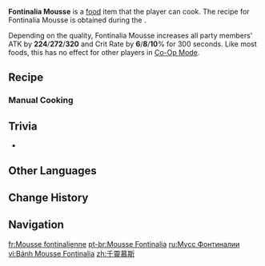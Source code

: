 {{Food Infobox
|id              = 108622
|description     = A true blue Fontinalia Festival snack.
|desc_suspicious = That said, a true tragedy seems to have befallen this serving, reminding one of nothing so much as a Cryo Whopperflower... Are you sure the Lakelight Lilies in this one weren't, in truth, Whopperflowers? Uh, best you get rid of this on the down low... serving a dish like this during the festival might just be a chargeable offense!
|desc_basic      = This mousse is shaped in the image of the Lakelight Lily's bud. After the Festival's customs were changed to align more with dessert delectation, it quickly came to be a much-favored Fontainian food favorite. Don't forget to share them with all the trial-or-treaters who come your way!
|desc_delicious  = Its crystalline coloration would not be ashamed if compared to the light scattering off the rippling waves. Its featherweight elegance is like that of falling petals, its airy texture like a snowflake melting in your throat. To eat such a delicacy must surely be the loveliest thing that could happen during the Festival!
|type            = ATK-Boosting Dishes
|effectType      = ATK Up
|effect          = Increases all party members' ATK by (var1) and CRIT Rate by (var2)% for 300s.
|eff_att1        = ATK
|eff_att2        = CRIT Rate
|eff_suspicious1 = 224
|eff_basic1      = 272
|eff_delicious1  = 320
|eff_suspicious2 = 6
|eff_basic2      = 8
|eff_delicious2  = 10
|quality         = 4
|region          = Fontaine
|event           = Roses and Muskets
|recipe          = [[Roses and Muskets]] Event
|recipe_event    = yes
}}
'''Fontinalia Mousse''' is a [[food]] item that the player can cook. The recipe for Fontinalia Mousse is obtained during the {{Quest|The Crack of Muskets Breaking the Silence (Quest)}}.

Depending on the quality, Fontinalia Mousse increases all party members' ATK by '''224'''/'''272'''/'''320''' and Crit Rate by '''6'''/'''8'''/'''10'''% for 300 seconds. Like most foods, this has no effect for other players in [[Co-Op Mode]].

==Recipe==
{{Recipe
|type     = Cooking
|Bird Egg = 3
|Cream    = 2
|Sugar    = 1
|Jam      = 1
|sort     = Bird Egg;Cream;Sugar;Jam
}}

===Manual Cooking===
{{Manual Cooking}}

==Trivia==
* {{Mail Attachments by Category List|Delicious Fontinalia Mousse}}

==Other Languages==
{{Other Languages
|en      = Fontinalia Mousse
|zhs     = 千灵慕斯
|zhs_rm  = Qiānlíng Mùsī
|zht     = 千靈慕斯
|zht_rm  = Qiānlíng Mùsī
|zh_tl   = Thousand Spirits Mousse
|ja      = 千霊ムース
|ja_rm   = Senrei Mūsu
|ja_tl   = Thousand Spirits Mousse
|ko      = 폰티날리아 무스
|ko_tl   = Fontinalia Mousse
|es      = Mousse fontinal
|es_tl   = Fontinalian Mousse
|fr      = Mousse fontinalienne
|fr_tl   = Fontinalian Mousse
|ru      = Мусс Фонтиналии
|ru_tl   = 
|th      = Fontinalia Mousse
|vi      = Bánh Mousse Fontinalia
|vi_tl   = 
|de      = Fontainale-Mousse
|de_tl   = Fontinalia Mousse
|id      = Fontinalia Mousse
|pt      = Mousse Fontinalia
|pt_tl   = 
|tr      = Fontinalia Musu
|tr_tl   = 
|it      = Mousse di Fontinalia
|it_tl   = Fontinalia Mousse
}}

==Change History==
{{Change History|4.3}}

==Navigation==
{{Food Navbox|Event-Exclusive Dishes}}

[[fr:Mousse fontinalienne]]
[[pt-br:Mousse Fontinalia]]
[[ru:Мусс Фонтиналии]]
[[vi:Bánh Mousse Fontinalia]]
[[zh:千靈慕斯]]